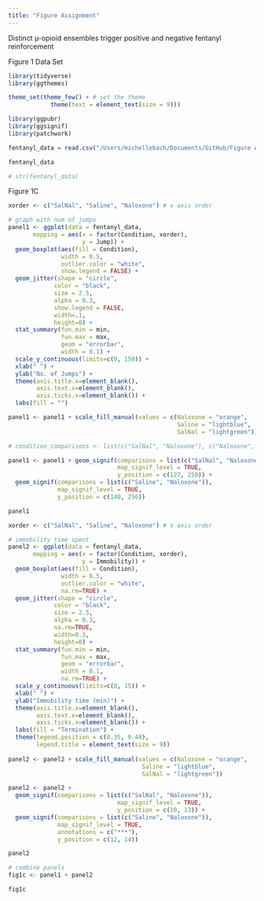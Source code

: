 ```yaml
---
title: "Figure Assignment"
---
```

Distinct µ-opioid ensembles trigger positive and negative fentanyl reinforcement 

Figure 1 Data Set
```r
library(tidyverse)
library(ggthemes)

theme_set(theme_few() + # set the theme
            theme(text = element_text(size = 9)))

library(ggpubr)
library(ggsignif)
library(patchwork)

fentanyl_data = read.csv("/Users/michellebach/Documents/GitHub/Figure Assignment/Compiled_Data.csv")

fentanyl_data

# str(fentanyl_data)
```

Figure 1C
```r
xorder <- c("SalNal", "Saline", "Naloxone") # x axis order
```


```r
# graph with num of jumps
panel1 <- ggplot(data = fentanyl_data,
       mapping = aes(x = factor(Condition, xorder),
                     y = Jump)) + 
  geom_boxplot(aes(fill = Condition),
               width = 0.5,
               outlier.color = "white",
               show.legend = FALSE) +
  geom_jitter(shape = "circle",
             color = "black",
             size = 2.5,
             alpha = 0.3,
             show.legend = FALSE,
             width=.1, 
             height=0) +
  stat_summary(fun.min = min, 
               fun.max = max, 
               geom = "errorbar", 
               width = 0.1) +
  scale_y_continuous(limits=c(0, 150)) +
  xlab(" ") +
  ylab("No. of Jumps") +
  theme(axis.title.x=element_blank(),
        axis.text.x=element_blank(),
        axis.ticks.x=element_blank()) +
  labs(fill = "")

panel1 <- panel1 + scale_fill_manual(values = c(Naloxone = "orange",
                                                Saline = "lightblue",
                                                SalNal = "lightgreen"))

# condition_comparisons <- list(c("SalNal", "Naloxone"), c("Naloxone", "Saline"))

panel1 <- panel1 + geom_signif(comparisons = list(c("SalNal", "Naloxone")),
                               map_signif_level = TRUE,
                               y_position = c(127, 250)) +
  geom_signif(comparisons = list(c("Saline", "Naloxone")),
              map_signif_level = TRUE,
              y_position = c(140, 250))

panel1
```

```r
xorder <- c("SalNal", "Saline", "Naloxone") # x axis order

# immobility time spent
panel2 <- ggplot(data = fentanyl_data,
       mapping = aes(x = factor(Condition, xorder),
                     y = Immobility)) + 
  geom_boxplot(aes(fill = Condition),
               width = 0.5,
               outlier.color = "white",
               na.rm=TRUE) +
  geom_jitter(shape = "circle",
             color = "black",
             size = 2.5,
             alpha = 0.3,
             na.rm=TRUE,
             width=0.3,
             height=0) +
  stat_summary(fun.min = min, 
               fun.max = max, 
               geom = "errorbar", 
               width = 0.1,
               na.rm=TRUE) +
  scale_y_continuous(limits=c(0, 15)) +
  xlab(" ") +
  ylab("Immobility time (min)") +
  theme(axis.title.x=element_blank(),
        axis.text.x=element_blank(),
        axis.ticks.x=element_blank()) +
  labs(fill = "Termination") +
  theme(legend.position = c(0.35, 0.48),
        legend.title = element_text(size = 9))
  
panel2 <- panel2 + scale_fill_manual(values = c(Naloxone = "orange",
                                      Saline = "lightblue",
                                      SalNal = "lightgreen"))

panel2 <- panel2 + 
  geom_signif(comparisons = list(c("SalNal", "Naloxone")),
                               map_signif_level = TRUE,
                               y_position = c(10, 13)) +
  geom_signif(comparisons = list(c("Saline", "Naloxone")),
              map_signif_level = TRUE,
              annotations = c("***"),
              y_position = c(12, 14))

panel2 
```


```r
# combine panels
fig1c <- panel1 + panel2

fig1c
```

